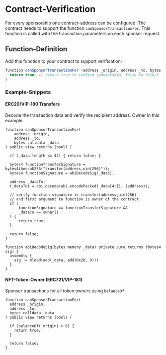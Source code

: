 # Contract-Verification

For every sponsorship one contract-address can be configured. The contract needs to support the function `canSponsorTransactionFor`. This function is called with the transaction parameters on each sponsor request.

## Function-Definition

Add this function to your contract to support verification:

```java
function canSponsorTransactionFor (address _origin, address _to, bytes calldata _data) public view returns (bool) {
  return true; // return true to confirm sponsorship, false to reject
}
```

### Example-Snippets

#### ERC20/VIP-180 Transfers

Decode the transaction data and verify the recipient address. Owner in this example.

```solidity copy
function canSponsorTransactionFor(
    address _origin,
    address _to,
    bytes calldata _data
) public view returns (bool) {

  if (_data.length <= 42) { return false; }

  bytes4 functionTransferSignature = bytes4(keccak256("transfer(address,uint256)"));
  bytes4 functionSignature = abiDecodeSig(_data);

  address _dataTo;
  (_dataTo) = abi.decode(abi.encodePacked(_data[4:]), (address));
  
  // verify function signature is transfer(address,uint256)
  // and first argument to function is owner of the contract
  if (
      functionSignature == functionTransferSignature &&
      _dataTo == owner()
  ) {
      return true;
  }

  return false;
}

function abiDecodeSig(bytes memory _data) private pure returns (bytes4 sig) {
  assembly {
    sig := mload(add(_data, add(0x20, 0)))
  }
}
```

#### NFT-Token-Owner (ERC721/VIP-181)

Sponsor transactions for all token owners using `balanceOf`

```solidity copy
function canSponsorTransactionFor(
  address _origin,
  address _to,
  bytes calldata _data
) public view returns (bool) {

  if (balanceOf(_origin) > 0) {
    return true;
  }

  return false;
}
```

####